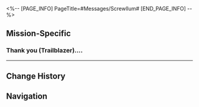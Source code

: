 <%-- [PAGE_INFO]
PageTitle=#Messages/Screwllum#
[END_PAGE_INFO] --%>
{{Messages Infobox
|id        = 1007
|image     = Character Screwllum Icon.png
|type      = Character
|sender    = Screwllum
|signature = Looking forward to meeting every little insect again
|faction   = Herta Space Station
}}

==Mission-Specific==
===Thank you {{MC|f=Ms.|m=Mr.}} (Trailblazer)....===
{{Messages
|start_condition = 
|text =
:'''Screwllum:''' Thank you {{MC|f=Ms.|m=Mr.}} (Trailblazer). You managed to unravel the mystery surrounding Dr. Chadwick and gave him freedom.
:{Choice} I didn't do anything.
::'''(Trailblazer):''' I really didn't do anything
::'''Screwllum:''' You were the first person that was both willing and able to help him. That alone was plenty.
:{Choice} He is not in the Dreamscape.
::'''(Trailblazer):''' He is no longer in the Dreamscape
:'''Screwllum:''' I found a way to convince The Family to bring the remnants of Chadwick's memoria to Herta Space Station.
:'''Screwllum:''' As the witness to the completion of his life, I would like to invite you to pay your final respects &mdash; should you wish to, that is.
:{Choice} I'll be there.
:'''(Trailblazer):''' I'll be there soon
:'''Screwllum:''' Miss Herta and I shall await you in the Seclusion Zone.
}}
----

==Change History==
{{Change History|1.6}}

==Navigation==
{{Messages Navbox}}